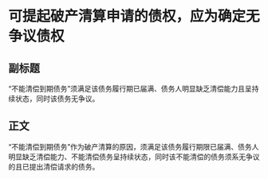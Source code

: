 # 可提起破产清算申请的债权，应为确定无争议债权
## 副标题
“不能清偿到期债务”须满足该债务履行期已届满、债务人明显缺乏清偿能力且呈持续状态，同时该债务无争议。
## 正文
“不能清偿到期债务”作为破产清算的原因，须满足该债务履行期限已届满、债务人明显缺乏清偿能力、不能清偿债务呈持续状态，同时该不能清偿的债务须系无争议的且已提出清偿请求的债务。